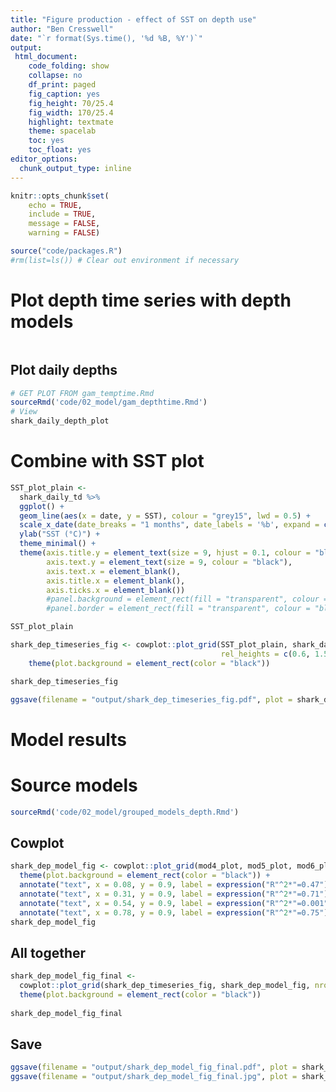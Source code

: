 ```yaml
---
title: "Figure production - effect of SST on depth use"
author: "Ben Cresswell"
date: "`r format(Sys.time(), '%d %B, %Y')`"
output: 
 html_document:
    code_folding: show
    collapse: no
    df_print: paged
    fig_caption: yes
    fig_height: 70/25.4
    fig_width: 170/25.4
    highlight: textmate
    theme: spacelab
    toc: yes
    toc_float: yes
editor_options: 
  chunk_output_type: inline
---
```



```r
knitr::opts_chunk$set(
	echo = TRUE,
	include = TRUE,
	message = FALSE,
	warning = FALSE)
```


```r
source("code/packages.R")
#rm(list=ls()) # Clear out environment if necessary
```

# Plot depth time series with depth models
```r

```


## Plot daily depths
```r
# GET PLOT FROM gam_temptime.Rmd
sourceRmd('code/02_model/gam_depthtime.Rmd')
# View
shark_daily_depth_plot
```
# Combine with SST plot
```r
SST_plot_plain <- 
  shark_daily_td %>% 
  ggplot() +
  geom_line(aes(x = date, y = SST), colour = "grey15", lwd = 0.5) +
  scale_x_date(date_breaks = "1 months", date_labels = '%b', expand = c(0.02, 0.02)) +
  ylab("SST (°C)") +
  theme_minimal() +
  theme(axis.title.y = element_text(size = 9, hjust = 0.1, colour = "black"),
        axis.text.y = element_text(size = 9, colour = "black"),
        axis.text.x = element_blank(),
        axis.title.x = element_blank(),
        axis.ticks.x = element_blank())
        #panel.background = element_rect(fill = "transparent", colour = "black", linewidth = 1),
        #panel.border = element_rect(fill = "transparent", colour = "black", linewidth = 1),

SST_plot_plain
```

```r
shark_dep_timeseries_fig <- cowplot::plot_grid(SST_plot_plain, shark_daily_depth_plot, nrow = 2, labels = c('A'), label_size = 9, label_y = 1,
                                               rel_heights = c(0.6, 1.5), align = "v") +
    theme(plot.background = element_rect(color = "black")) 

shark_dep_timeseries_fig
```


```r
ggsave(filename = "output/shark_dep_timeseries_fig.pdf", plot = shark_dep_timeseries_fig, width = 170, height = 100, device = cairo_pdf, units = "mm", dpi = 300)
```


# Model results

# Source models
```r
sourceRmd('code/02_model/grouped_models_depth.Rmd')
```

## Cowplot
```r
shark_dep_model_fig <- cowplot::plot_grid(mod4_plot, mod5_plot, mod6_plot, mod7_plot, nrow = 1, labels = c('B', 'C', 'D', 'E'), rel_widths = c(1,1,1,1.25), label_size = 9, align = "h") +
  theme(plot.background = element_rect(color = "black")) +
  annotate("text", x = 0.08, y = 0.9, label = expression("R"^2*"=0.47"), hjust = 0, size = 2.5) +
  annotate("text", x = 0.31, y = 0.9, label = expression("R"^2*"=0.71"), hjust = 0, size = 2.5) +
  annotate("text", x = 0.54, y = 0.9, label = expression("R"^2*"=0.001"), hjust = 0, size = 2.5) +
  annotate("text", x = 0.78, y = 0.9, label = expression("R"^2*"=0.75"), hjust = 0, size = 2.5)
shark_dep_model_fig
```


## All together
```r
shark_dep_model_fig_final <- 
  cowplot::plot_grid(shark_dep_timeseries_fig, shark_dep_model_fig, nrow = 2, rel_heights = c(2,1.4)) +
  theme(plot.background = element_rect(color = "black")) 
  
shark_dep_model_fig_final
```


## Save
```r
ggsave(filename = "output/shark_dep_model_fig_final.pdf", plot = shark_dep_model_fig_final, width = 170, height = 130, device = cairo_pdf, units = "mm", dpi = 300)
ggsave(filename = "output/shark_dep_model_fig_final.jpg", plot = shark_dep_model_fig_final, width = 170, height = 130, device = "jpeg", units = "mm", dpi = 300)

```






